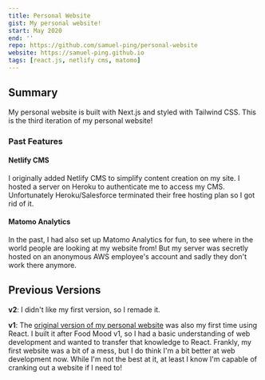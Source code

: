 ```yaml
---
title: Personal Website
gist: My personal website!
start: May 2020
end: ''
repo: https://github.com/samuel-ping/personal-website
website: https://samuel-ping.github.io
tags: [react.js, netlify cms, matomo]
---
```


## Summary

My personal website is built with Next.js and styled with Tailwind CSS. This is the third iteration of my personal website!

### Past Features

#### Netlify CMS

I originally added Netlify CMS to simplify content creation on my site. I hosted a server on Heroku to authenticate me to access my CMS. Unfortunately Heroku/Salesforce terminated their free hosting plan so I got rid of it.

#### Matomo Analytics

In the past, I had also set up Matomo Analytics for fun, to see where in the world people are looking at my website from! But my server was secretly hosted on an anonymous AWS employee's account and sadly they don't work there anymore.

## Previous Versions

**v2**: I didn't like my first version, so I remade it.

**v1**: The [original version of my personal website](https://samuel-ping.github.io/personal-website-v1) was also my first time using React. I built it after Food Mood v1, so I had a basic understanding of web development and wanted to transfer that knowledge to React. Frankly, my first website was a bit of a mess, but I do think I'm a bit better at web development now. While I'm not the best at it, at least I know I'm capable of cranking out a website if I need to!
